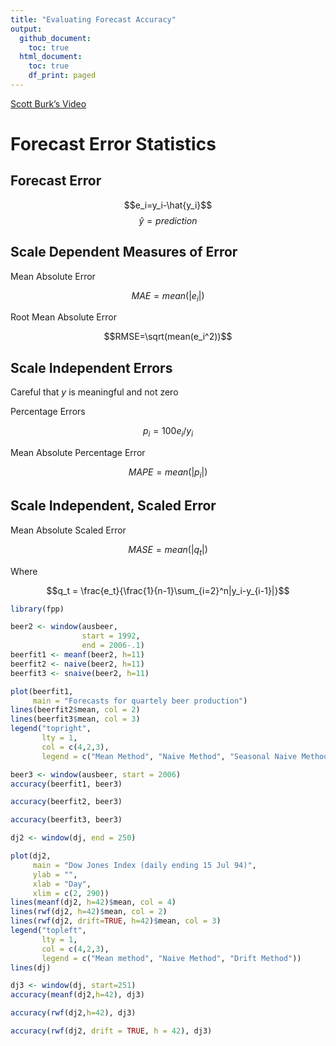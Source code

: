 ```yaml
---
title: "Evaluating Forecast Accuracy"
output:
  github_document:
    toc: true
  html_document:
    toc: true
    df_print: paged
---
```


[Scott Burk's Video](https://www.youtube.com/watch?v=PvaKMQBR6nA&list=PLX-TyAzMwGs-I3i5uiCin37VFMSy4c50F&index=5)

# Forecast Error Statistics

## Forecast Error 

$$e_i=y_i-\hat{y_i}$$
$$\hat{y} = prediction$$

## Scale Dependent Measures of Error

<p class="text-center">Mean Absolute Error</p>
$$MAE = mean(|e_i|)$$
<p class="text-center">Root Mean Absolute Error</p>
$$RMSE=\sqrt(mean(e_i^2))$$

## Scale Independent Errors

Careful that $y$ is meaningful and not zero

<p class="text-center">Percentage Errors</p>
$$p_i = 100e_i/y_i$$
<p class="text-center">Mean Absolute Percentage Error</p>
$$MAPE=mean(|p_i|)$$

## Scale Independent, Scaled Error

<p class="text-center">Mean Absolute Scaled Error</p>
$$MASE=mean(|q_t|)$$
<p class="text-center">Where</p>

$$q_t = \frac{e_t}{\frac{1}{n-1}\sum_{i=2}^n|y_i-y_{i-1}|}$$
```r
library(fpp)
```
```r
beer2 <- window(ausbeer, 
                start = 1992,
                end = 2006-.1)
beerfit1 <- meanf(beer2, h=11)
beerfit2 <- naive(beer2, h=11)
beerfit3 <- snaive(beer2, h=11)

plot(beerfit1,
     main = "Forecasts for quartely beer production")
lines(beerfit2$mean, col = 2)
lines(beerfit3$mean, col = 3)
legend("topright", 
       lty = 1,
       col = c(4,2,3),
       legend = c("Mean Method", "Naive Method", "Seasonal Naive Method"))
```

```r
beer3 <- window(ausbeer, start = 2006)
accuracy(beerfit1, beer3)
```
```r
accuracy(beerfit2, beer3)
```
```r
accuracy(beerfit3, beer3)
```

```r
dj2 <- window(dj, end = 250)

plot(dj2,
     main = "Dow Jones Index (daily ending 15 Jul 94)",
     ylab = "",
     xlab = "Day",
     xlim = c(2, 290))
lines(meanf(dj2, h=42)$mean, col = 4)
lines(rwf(dj2, h=42)$mean, col = 2)
lines(rwf(dj2, drift=TRUE, h=42)$mean, col = 3)
legend("topleft",
       lty = 1,
       col = c(4,2,3),
       legend = c("Mean method", "Naive Method", "Drift Method"))
lines(dj)
```
```r
dj3 <- window(dj, start=251)
accuracy(meanf(dj2,h=42), dj3)
```
```r
accuracy(rwf(dj2,h=42), dj3)
```
```r
accuracy(rwf(dj2, drift = TRUE, h = 42), dj3)
```







